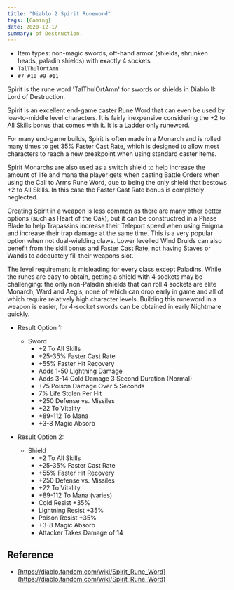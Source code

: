 ```yaml
---
title: "Diablo 2 Spirit Runeword"
tags: [Gaming]
date: 2020-12-17
summary: of Destruction.
---
```


- Item types: non-magic swords, off-hand armor (shields, shrunken heads,
  paladin shields) with exactly 4 sockets
- `TalThulOrtAmn`
- `#7 #10 #9 #11`

Spirit is the rune word 'TalThulOrtAmn' for swords or shields in Diablo II: Lord
of Destruction.

Spirit is an excellent end-game caster Rune Word that can even be used by low-to-middle level characters. It is fairly inexpensive considering the +2 to All Skills bonus that comes with it. It is a Ladder only runeword.

For many end-game builds, Spirit is often made in a Monarch and is rolled many times to get 35% Faster Cast Rate, which is designed to allow most characters to reach a new breakpoint when using standard caster items.

Spirit Monarchs are also used as a switch shield to help increase the amount of life and mana the player gets when casting Battle Orders when using the Call to Arms Rune Word, due to being the only shield that bestows +2 to All Skills. In this case the Faster Cast Rate bonus is completely neglected.

Creating Spirit in a weapon is less common as there are many other better options (such as Heart of the Oak), but it can be constructred in a Phase Blade to help Trapassins increase their Teleport speed when using Enigma and increase their trap damage at the same time. This is a very popular option when not dual-wielding claws. Lower levelled Wind Druids can also benefit from the skill bonus and Faster Cast Rate, not having Staves or Wands to adequately fill their weapons slot.

The level requirement is misleading for every class except Paladins. While the runes are easy to obtain, getting a shield with 4 sockets may be challenging: the only non-Paladin shields that can roll 4 sockets are elite Monarch, Ward and Aegis, none of which can drop early in game and all of which require relatively high character levels. Building this runeword in a weapon is easier, for 4-socket swords can be obtained in early Nightmare quickly.

- Result Option 1:
  - Sword
    - +2 To All Skills
    - +25-35% Faster Cast Rate
    - +55% Faster Hit Recovery
    - Adds 1-50 Lightning Damage
    - Adds 3-14 Cold Damage 3 Second Duration (Normal)
    - +75 Poison Damage Over 5 Seconds
    - 7% Life Stolen Per Hit
    - +250 Defense vs. Missiles
    - +22 To Vitality
    - +89-112 To Mana
    - +3-8 Magic Absorb

- Result Option 2:
  - Shield
    - +2 To All Skills
    - +25-35% Faster Cast Rate
    - +55% Faster Hit Recovery
    - +250 Defense vs. Missiles
    - +22 To Vitality
    - +89-112 To Mana (varies)
    - Cold Resist +35%
    - Lightning Resist +35%
    - Poison Resist +35%
    - +3-8 Magic Absorb
    - Attacker Takes Damage of 14

## Reference

- [https://diablo.fandom.com/wiki/Spirit_Rune_Word](https://diablo.fandom.com/wiki/Spirit_Rune_Word)